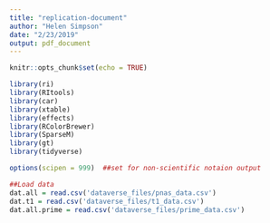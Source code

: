 ```yaml
---
title: "replication-document"
author: "Helen Simpson"
date: "2/23/2019"
output: pdf_document
---
```


```r
knitr::opts_chunk$set(echo = TRUE)

```

```r
library(ri)
library(RItools)
library(car)
library(xtable)
library(effects)
library(RColorBrewer)
library(SparseM)
library(gt)
library(tidyverse)

options(scipen = 999)  ##set for non-scientific notaion output

##Load data
dat.all = read.csv('dataverse_files/pnas_data.csv')
dat.t1 = read.csv('dataverse_files/t1_data.csv')
dat.all.prime = read.csv('dataverse_files/prime_data.csv')
```
